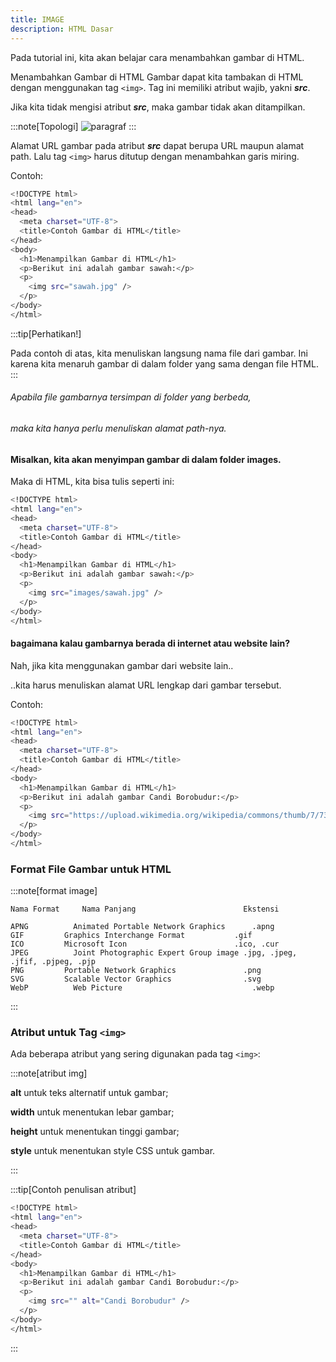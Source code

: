 ```yaml
---
title: IMAGE
description: HTML Dasar
---
```




Pada tutorial ini, kita akan belajar cara menambahkan gambar di HTML.

Menambahkan Gambar di HTML
Gambar dapat kita tambakan di HTML dengan menggunakan tag ```<img>```. Tag ini memiliki atribut wajib, yakni ***src***.

Jika kita tidak mengisi atribut ***src***, maka gambar tidak akan ditampilkan.

:::note[Topologi]
<img src={img.src} alt="paragraf" />
:::

Alamat URL gambar pada atribut ***src*** dapat berupa URL maupun alamat path. Lalu tag ``<img>`` harus ditutup dengan menambahkan garis miring.

Contoh:


```sh
<!DOCTYPE html>
<html lang="en">
<head>
  <meta charset="UTF-8">
  <title>Contoh Gambar di HTML</title>
</head>
<body>
  <h1>Menampilkan Gambar di HTML</h1>
  <p>Berikut ini adalah gambar sawah:</p>
  <p>
    <img src="sawah.jpg" />
  </p>
</body>
</html>
```

:::tip[Perhatikan!]

Pada contoh di atas, kita menuliskan langsung nama file dari gambar. 
Ini karena kita menaruh gambar di dalam folder yang sama dengan file HTML.
:::

###### Apabila file gambarnya tersimpan di folder yang berbeda,
###### maka kita hanya perlu menuliskan alamat path-nya.

#### Misalkan, kita akan menyimpan gambar di dalam folder images.

Maka di HTML, kita bisa tulis seperti ini:

```sh
<!DOCTYPE html>
<html lang="en">
<head>
  <meta charset="UTF-8">
  <title>Contoh Gambar di HTML</title>
</head>
<body>
  <h1>Menampilkan Gambar di HTML</h1>
  <p>Berikut ini adalah gambar sawah:</p>
  <p>
    <img src="images/sawah.jpg" />
  </p>
</body>
</html>
```

#### bagaimana kalau gambarnya berada di internet atau website lain?

Nah, jika kita menggunakan gambar dari website lain..

..kita harus menuliskan alamat URL lengkap dari gambar tersebut.

Contoh:

```sh
<!DOCTYPE html>
<html lang="en">
<head>
  <meta charset="UTF-8">
  <title>Contoh Gambar di HTML</title>
</head>
<body>
  <h1>Menampilkan Gambar di HTML</h1>
  <p>Berikut ini adalah gambar Candi Borobudur:</p>
  <p>
    <img src="https://upload.wikimedia.org/wikipedia/commons/thumb/7/73/Borobudur_Temple.jpg/320px-Borobudur_Temple.jpg" />
  </p>
</body>
</html>
```

### Format File Gambar untuk HTML

:::note[format image]
```
Nama Format	    Nama Panjang	                    Ekstensi

APNG	      Animated Portable Network Graphics	  .apng
GIF	        Graphics Interchange Format	          .gif
ICO	        Microsoft Icon	                      .ico, .cur
JPEG	      Joint Photographic Expert Group image	.jpg, .jpeg, .jfif, .pjpeg, .pjp
PNG	        Portable Network Graphics	            .png
SVG	        Scalable Vector Graphics	            .svg
WebP	      Web Picture	                          .webp
```
:::

### Atribut untuk Tag ```<img>```

Ada beberapa atribut yang sering digunakan pada tag ```<img>```:

:::note[atribut img]

**alt** untuk teks alternatif untuk gambar;

**width** untuk menentukan lebar gambar;

**height** untuk menentukan tinggi gambar;

**style** untuk menentukan style CSS untuk gambar.

:::

:::tip[Contoh penulisan atribut]

```sh
<!DOCTYPE html>
<html lang="en">
<head>
  <meta charset="UTF-8">
  <title>Contoh Gambar di HTML</title>
</head>
<body>
  <h1>Menampilkan Gambar di HTML</h1>
  <p>Berikut ini adalah gambar Candi Borobudur:</p>
  <p>
    <img src="" alt="Candi Borobudur" />
  </p>
</body>
</html>
```
:::
